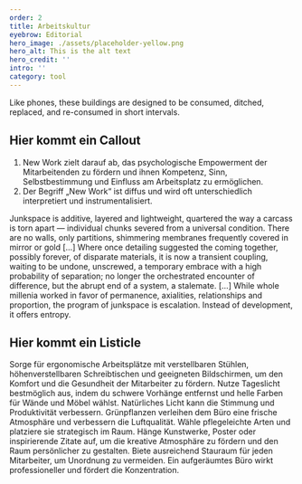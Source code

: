 ```yaml
---
order: 2
title: Arbeitskultur
eyebrow: Editorial
hero_image: ./assets/placeholder-yellow.png
hero_alt: This is the alt text
hero_credit: ''
intro: ''
category: tool
---
```


Like phones, these buildings are designed to be consumed, ditched, replaced, and re-consumed in short intervals.

## Hier kommt ein Callout

<Callout>

1. New Work zielt darauf ab, das psychologische Empowerment der Mitarbeitenden zu fördern und ihnen Kompetenz, Sinn, Selbstbestimmung und Einfluss am Arbeitsplatz zu ermöglichen.
2. Der Begriff „New Work“ ist diffus und wird oft unterschiedlich interpretiert und instrumentalisiert.

</Callout>

Junkspace is additive, layered and lightweight, quartered the way a carcass is torn apart — individual chunks severed from a universal condition. There are no walls, only partitions, shimmering membranes frequently covered in mirror or gold […] Where once detailing suggested the coming together, possibly forever, of disparate materials, it is now a transient coupling, waiting to be undone, unscrewed, a temporary embrace with a high probability of separation; no longer the orchestrated encounter of difference, but the abrupt end of a system, a stalemate. […] While whole millenia worked in favor of permanence, axialities, relationships and proportion, the program of junkspace is escalation. Instead of development, it offers entropy.

## Hier kommt ein Listicle

<Listicle>
  <ListicleItem title="Ergonomie optimieren">
    Sorge für ergonomische Arbeitsplätze mit verstellbaren Stühlen, höhenverstellbaren Schreibtischen und geeigneten Bildschirmen, um den Komfort und
    die Gesundheit der Mitarbeiter zu fördern.
  </ListicleItem>
  <ListicleItem title="Natürliche Beleuchtung">
    Nutze Tageslicht bestmöglich aus, indem du schwere Vorhänge entfernst und helle Farben für Wände und Möbel wählst. Natürliches Licht kann die
    Stimmung und Produktivität verbessern.
  </ListicleItem>
  <ListicleItem title="Pflanzen einfügen">
    Grünpflanzen verleihen dem Büro eine frische Atmosphäre und verbessern die Luftqualität. Wähle pflegeleichte Arten und platziere sie strategisch
    im Raum.
  </ListicleItem>
  <ListicleItem title="Kunst und Dekoration">
    Hänge Kunstwerke, Poster oder inspirierende Zitate auf, um die kreative Atmosphäre zu fördern und den Raum persönlicher zu gestalten.
  </ListicleItem>
  <ListicleItem title="Ordnung halten">
    Biete ausreichend Stauraum für jeden Mitarbeiter, um Unordnung zu vermeiden. Ein aufgeräumtes Büro wirkt professioneller und fördert die
    Konzentration.
  </ListicleItem>
</Listicle>
